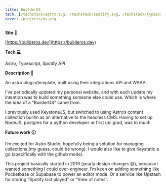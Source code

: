 ```yaml
---
title: BuilderOS
tech: [/techstack/astro.svg, /techstack/spotify.svg, /techstack/typescript.svg]
cover: /projects/os.png
---
```


**Site 🔗**

[https://builderos.dev](https://builderos.dev)

**Tech 💻**

Astro, Typescript, Spotify API

**Description 📖**

An astro plugin/template, built using their integrations API and WAAPI.

I've periodically updated my personal website, and with each update my intention was to build something someone else could use. Which is where the idea of a "BuilderOS" came from.

I previously used KeystoneJS, but switched to using Astro’s content collection builtin as an alternative to the headless CMS. Having to set up NodeJS, postgres for a python developer or first uni grad, was to much.

**Future work 🕥**

I’m excited for Astro Studio, hopefully being a solution for managing collections (my guess, could be wrong). I would also like to give Keystatic a go (specifically with the github mode).

This project basically started in 2019 (yearly design changes 😄), because I wanted something I could over-engineer. I’m keen on adding something like Pocketbase or Supabase to power an editor mode. Or a service like Upstash for storing “Spotify last played” or “View of notes”.
